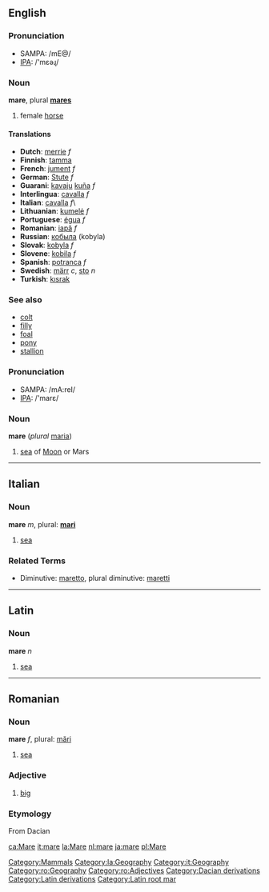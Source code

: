 ==English==
=== Pronunciation ===
*SAMPA: /mE@/
*[[w:IPA|IPA]]: /'mɛəɻ/

=== Noun ===
'''mare''', plural '''[[mares]]'''

# female [[horse]]

==== Translations ====
*'''Dutch''': [[merrie]] ''f''
*'''Finnish''': [[tamma]]
*'''French''': [[jument]] ''f''
*'''German''': [[Stute]] ''f''
*'''Guarani''': [[kavaju]] [[kuña]] ''f''
*'''Interlingua''': [[cavalla]] ''f''
*'''Italian''': [[cavalla]] ''f''\
*'''Lithuanian''': [[kumelė]] ''f''
*'''Portuguese''': [[égua]] ''f''
*'''Romanian''': [[iapă]] ''f''
*'''Russian''': [[кобыла]] (kobyla)
*'''Slovak''': [[kobyla#Slovak|kobyla]] ''f''
*'''Slovene''': [[kobila]] ''f''
*'''Spanish''': [[potranca]] ''f''
*'''Swedish''': [[märr]] ''c'', [[sto]] ''n''
*'''Turkish''': [[kısrak]]

=== See also ===
*[[colt]]
*[[filly]]
*[[foal]]
*[[pony]]
*[[stallion]]

=== Pronunciation ===
*SAMPA: /mA:reI/
*[[w:IPA|IPA]]: /'marɛ/
===Noun===
'''mare''' (''plural'' [[maria]])

# [[sea]] of [[Moon]] or Mars
----

==Italian==
=== Noun ===
'''mare''' ''m'', plural: '''[[mari]]'''
# [[sea]]

===Related Terms===
*Diminutive: [[maretto]], plural diminutive: [[maretti]]

----

==Latin==
=== Noun ===
'''mare''' ''n''
# [[sea]]

----
==Romanian==
=== Noun ===
'''mare''' ''f'', plural: [[mări]]
# [[sea]]

=== Adjective ===

# [[big]]

=== Etymology ===
From Dacian

[[Category:Mammals]]
[[Category:la:Geography]]
[[Category:it:Geography]]
[[Category:ro:Geography]]
[[Category:ro:Adjectives]]
[[Category:Dacian derivations]]
[[Category:Latin derivations]]
[[Category:Latin root mar]]

[[ca:Mare]]
[[it:mare]]
[[la:Mare]]
[[nl:mare]]
[[ja:mare]]
[[pl:Mare]]